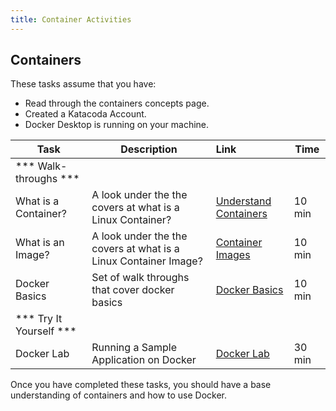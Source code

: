 ```yaml
---
title: Container Activities
---
```


## Containers

These tasks assume that you have:
 - Read through the containers concepts page.
 - Created a Katacoda Account.
 - Docker Desktop is running on your machine.


| Task                            | Description         | Link        | Time    |
| --------------------------------| ------------------  |:----------- |---------|
| *** Walk-throughs ***                         |         |         |     |
| What is a Container? | A look under the the covers at what is a Linux Container? | <a href="https://www.katacoda.com/courses/container-runtimes/what-is-a-container" target="_blank">Understand Containers</a> | 10 min |
| What is an Image? | A look under the the covers at what is a Linux Container Image? | <a href="https://www.katacoda.com/courses/container-runtimes/what-is-a-container-image" target="_blank">Container Images</a> | 10 min |
| Docker Basics | Set of walk throughs that cover docker basics | <a href="https://www.katacoda.com/courses/docker" target="_blank">Docker Basics</a> | 10 min |
| *** Try It Yourself ***                         |         |         |     |
| Docker Lab | Running a Sample Application on Docker | [Docker Lab](/activities/containers/labs/lab1) | 30 min |


Once you have completed these tasks, you should have a base understanding of containers and how to use Docker.
